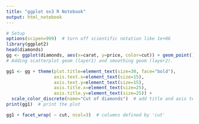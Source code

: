 ---
title: "ggplot ex3 R Notebook"
output: html_notebook
---

```{r}
# Setup
options(scipen=999)  # turn off scientific notation like 1e+06
library(ggplot2)
head(diamonds)
gg <- ggplot(diamonds, aes(x=carat, y=price, color=cut)) + geom_point() + geom_smooth() + labs(title="Scatterplot", x="Carat", y="Price")  
# Adding scatterplot geom (layer1) and smoothing geom (layer2).

gg1 <- gg + theme(plot.title=element_text(size=30, face="bold"), 
                  axis.text.x=element_text(size=15), 
                  axis.text.y=element_text(size=15),
                  axis.title.x=element_text(size=25),
                  axis.title.y=element_text(size=25)) + 
  scale_color_discrete(name="Cut of diamonds")  # add title and axis text, change legend title.
print(gg1)  # print the plot

gg1 + facet_wrap( ~ cut, ncol=3)  # columns defined by 'cut'

```
